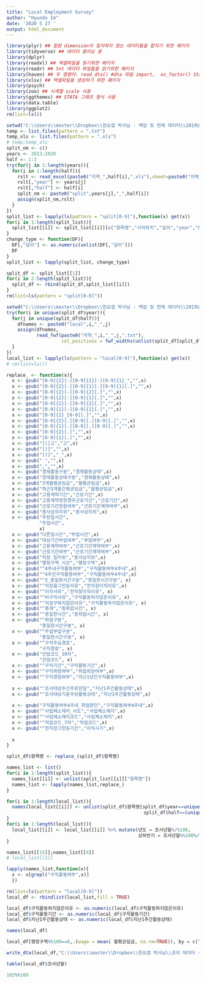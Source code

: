 ---
title: "Local Employment Survey"
author: "Hyundo Im"
date: '2020 5 27 '
output: html_document
---

```{r}
library(plyr) ## 칼럼 dimension이 일치하지 않는 데이터들을 합치기 위한 패키지
library(tidyverse) ## 데이터 클리닝 용
library(dplyr)
library(readxl) ## 엑셀파일을 읽기위한 패키지
library(readr) ## txt 데이터 파일들을 읽기위한 패키지
library(haven) ## 두 명령어: read_dta() #dta 파일 import,  as_factor() Stata의 factor를 사용
library(xlsx) ## 엑셀파일을 생성하기 위한 패키지
library(psych) 
library(zoo) ## 시계열 scale 사용
library(ggthemes) ## STATA 그래프 형식 사용
library(data.table)
library(ggplot2)
rm(list=ls())
```
```{r}
setwd("C:\\Users\\master\\Dropbox\\한요셉 박사님 - 백업 및 전체 데이터\\2019년 과제\\지역별고용조사\\raw")
temp <- list.files(pattern = ".txt")
temp_xls <- list.files(pattern = ".xls")
# temp;temp_xls
split_nm <- c()
years <- 2013:2020
half <- 1:2
try(for(j in 1:length(years)){
  for(i in 1:length(half)){
    rslt <- read_excel(paste0("지역_",half[i],".xls"),sheet=paste0("지역_",years[j],"_",half[i]))
    rslt[,"year"] <- years[j]
    rslt[,"half"] <- half[i]
    split_nm <- paste0("split",years[j],"_",half[i])
    assign(split_nm,rslt)
  }
})
split_list <- lapply(ls(pattern = "split[0-9]"),function(x) get(x)) 
for(i in 1:length(split_list)){
  split_list[[i]] <- split_list[[i]][c("항목명","시작위치","길이","year","half")]
}
change_type <- function(DF){
  DF[,"길이"] <- as.numeric(unlist(DF[,"길이"]))
  DF
}
split_list <- lapply(split_list, change_type)

split_df <- split_list[[1]]
for(i in 2:length(split_list)){
  split_df <- rbind(split_df,split_list[[i]])
}
rm(list=ls(pattern = "split[0-9]"))
```
```{r message=FALSE,warning=FALSE}
setwd("C:\\Users\\master\\Dropbox\\한요셉 박사님 - 백업 및 전체 데이터\\2019년 과제\\지역별고용조사\\raw")
try(for(i in unique(split_df$year)){
  for(j in unique(split_df$half)){
    dfnames <- paste0("local",i,"_",j)
    assign(dfnames,
           read_fwf(paste0("지역_",i,"_",j,".txt"),
                    col_positions = fwf_widths(unlist(split_df[split_df$year==i&split_df$half==j,c("길이")]))))
  }
})
local_list <- lapply(ls(pattern = "local[0-9]"),function(x) get(x))
# rm(list=ls())
```
```{r}

replace_ <- function(x){
  x <- gsub("[0-9]{2}[-][0-9]{1}[-][0-9]{1}_","",x)
  x <- gsub("[0-9]{2}[-][0-9]{1}[-][0-9]{1}[.]","",x)
  x <- gsub("[0-9]{2}[-][0-9]{2}[.]","",x)
  x <- gsub("[0-9]{2}[-][0-9]{1}[.]","",x)
  x <- gsub("[0-9]{1}[-][0-9]{2}[.]","",x)
  x <- gsub("[0-9]{1}[-][0-9]{1}[.]","",x)
  x <- gsub("[0-9]{2}_[0-9][.]","",x)
  x <- gsub("[0-9]{2}[.][0-9][.][0-9][.]","",x)
  x <- gsub("[0-9]{1}[.][0-9][.][0-9][.]","",x)
  x <- gsub("[0-9]{2}[.]","",x)
  x <- gsub("[0-9]{1}[.]","",x)
  x <- gsub("[(]고","고",x)
  x <- gsub("[)]","",x)
  x <- gsub("[(]","_",x)
  x <- gsub(" ","",x)
  x <- gsub(",","",x)
  x <- gsub("경제활동구분","경제활동상태",x)
  x <- gsub("경제활동상태구분","경제활동상태",x)
  x <- gsub("3개월평균임금","월평균임금",x)
  x <- gsub("최근3개월간평균임금","월평균임금",x)
  x <- gsub("고용계약기간","근로기간",x)
  x <- gsub("고용계약정한경우근로기간","근로기간",x)
  x <- gsub("근로기간정함여부","근로기간계약여부",x)
  x <- gsub("종사상의지위","종사상지위",x)
  x <- gsub("주된일시간",
            "주업시간",
            x)
  x <- gsub("다른일시간","부업시간",x)
  x <- gsub("대상기간부업여부","부업여부",x)
  x <- gsub("고용계약여부","근로기간계약여부",x)
  x <- gsub("근로기간여부","근로기간계약여부",x)
  x <- gsub("직장_일지위","종사상지위",x)
  x <- gsub("행정구역_시군","행정구역",x)
  x <- gsub("^4주내구직활동여부","구직활동여부4주내",x)
  x <- gsub("^4주간구직활동여부","구직활동여부4주내",x)
  x <- gsub("^3_총일한시간구분","총일한시간구분", x)
  x <- gsub("^직장을그만둔이유","전직장이직이유",x)
  x <- gsub("^이직사유","전직장이직이유", x)
  x <- gsub("^비구직사유","구직활동하지않은이유", x)
  x <- gsub("^직장구하지않은이유","구직활동하지않은이유", x)
  x <- gsub("^총계","총취업시간", x)
  x <- gsub("^총일한시간","총취업시간", x)
  x <- gsub("^취업구분",
            "총일한시간구분", x)
  x <- gsub("^주업부업구분",
            "총일한시간구분", x)
  x <- gsub("^구직주요경로",
            "구직경로", x)
  x <- gsub("산업코드_10차",
            "산업코드", x)
  x <- gsub("^구직기간","구직활동기간",x)
  x <- gsub("^구직희망여부","취업희망여부",x)
  x <- gsub("^구직경험여부","지난1년간구직활동여부",x)
  
  x <- gsub("^조사대상주간주로한일","지난1주간활동상태",x)
  x <- gsub("^조사대상기준주된활동상태","지난1주간활동상태",x)
  
  x <- gsub("구직활동여부4주내_취업판단","구직활동여부4주내",x)
  x <- gsub("^사업체소재지_시도","사업체소재지",x)
  x <- gsub("^사업체소재지코드","사업체소재지",x)
  x <- gsub("^직업코드_7차","직업코드",x)
  x <- gsub("^전직장그만둔기간","이직시기",x)
  
  x
}

split_df$항목명 <- replace_(split_df$항목명)

names_list <- list()
for(i in 1:length(split_list)){
  names_list[[i]] <- unlist(split_list[[i]]["항목명"])
  names_list <- lapply(names_list,replace_)
}

for(i in 1:length(local_list)){
  names(local_list[[i]]) <- unlist(split_df$항목명[split_df$year==unique(unlist(local_list[[i]]["X1"]%/%100))&
                                                  split_df$half==(unique(unlist(local_list[[i]]["X1"]%%100))%/%4)])
}
for(i in 1:length(local_list)){
  local_list[[i]] <- local_list[[i]] %>% mutate(년도 = 조사년월%/%100,
                                                상하반기 = 조사년월%%100%/%4)
}

names_list[[15]];names_list[[4]]
# local_list[[1]]
```
```{r}
lapply(names_list,function(x){
  x <- x[grepl("구직활동여부",x)]
  })
```
```{r}
rm(list=ls(pattern = "local[0-9]"))
local_df <- rbindlist(local_list,fill = TRUE)
```
```{r}
local_df$구직활동하지않은이유 <- as.numeric(local_df$구직활동하지않은이유)
local_df$구직활동기간 <- as.numeric(local_df$구직활동기간)
local_df$지난1주간활동상태 <- as.numeric(local_df$지난1주간활동상태)

names(local_df)
```
```{r}
local_df[행정구역%%100==0,.(wage = mean( 월평균임금, na.rm=TRUE)), by = c("종사상지위","조사년월") ]
```
```{r}
write_dta(local_df,"C:\\Users\\master\\Dropbox\\한요셉 박사님\\코어 데이터 - 경활 본조사 및 부가조사\\지역별고용조사\\데이터\\지역별고용조사13-19.dta")
```
```{r}
table(local_df$조사년월)
```
```{r}
102%%100
```
```{r}

```
```{r}

```
```{r}

```
```{r}

```
```{r}

```
```{r}

```
```{r}

```
```{r}

```
```{r}

```
```{r}

```
```{r}

```

